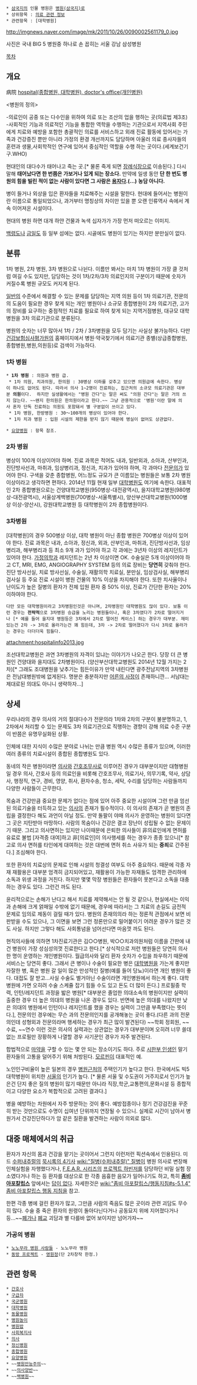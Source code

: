  * [[삼국지]]의 인물 병원은 [[병원(삼국지)]]로
 * 상위항목 : [[의료 관련 정보]]
 * 관련항목 : [대학병원]

http://imgnews.naver.com/image/mk/2011/10/26/0090002561179_0.jpg



사진은 국내 BIG 5 병원중 하나로 손 꼽히는 서울 강남 삼성병원

[[목차]]
== 개요 ==
病院 
[http://englishsamsam.tistory.com/24 hospital(종합병원, 대학병원), doctor's office(개인병원)]

<병원의 정의>

-의료인이 공중 또는 다수인을 위하여 의료 또는 조산의 업을 행하는 곳(의료법 제3조)
-사회적인 기능과 의료적인 기능을 통합한 역학을 수행하는 기관으로서 지역사회 주민에게 치료와 예방을 포함한 총괄적인 의료를 서비스하고 외래 진료 활동에 있어서는 가족과 건강증진 뿐만 아니라 가정의 환경 개선까지도 담당하며 아울러 의료 종사자들의 훈련과 생물,사회학적인 연구에 있어서 중심적인 역할을 수행 하는 곳이다.(세계보건기구.WHO)


현대인의 대다수가 태어나고 죽는 곳.[* 물론 죽게 되면 [[장례식]]장으로 이송된다.] 다시 말해 '''태어났다면 한 번쯤은 가보거나 있게 되는 장소다.''' 만약에 일생 동안 '''단 한 번도 병원의 힘을 빌린 적이 없는 사람이 있다면 그 사람은 [[용자]]다.(...)''' '''농담 아니다.'''

병이 들거나 외상을 입은 환자들을 치료해주는 시설을 말한다. 현대에 들어서는 병원이란 이름으로 통일되었으나, 과거부터 명칭상의 차이만 있을 뿐 오랜 인류역사 속에서 계속 이어져온 시설이다.

현대의 병원 하면 대개 하얀 건물과 녹색 십자가가 가장 먼저 떠오르는 이미지.

[[백령도]]나 [[금일도]] 등 일부 섬에는 없다. 시골에도 병원이 있기는 하지만 분만실이 없다.

== 분류 ==
1차 병원, 2차 병원, 3차 병원으로 나뉜다. 이름만 봐서는 마치 1차 병원이 가장 클 것처럼 여길 수도 있지만, 담당하는 것이 1차/2차/3차 의료인지의 구분이기 때문에 숫자가 커질수록 병원 규모도 커지게 된다. 

[[일반의]] 수준에서 해결할 수 있는 문제를 담당하는 지역 의원 등이 1차 의료기관, 전문의의 도움이 필요한 경우 찾게 되는 개인 병원이나 소규모 종합병원이 2차 의료기관, 고가의 장비를 요구하는 중점적인 치료를 필요로 하여 찾게 되는 지역거점병원, 대규모 대학병원을 3차 의료기관으로 분류된다. 

병원의 숫자는 너무 많아서 1차 / 2차 / 3차병원을 모두 담기는 사실상 불가능하다. 다만 [[건강보험심사평가원]]의 홈페이지에서 병원·약국찾기에서 의료기관 종별(상급종합병원,종합병원,병원,의원등)로 검색이 가능하다.

=== 1차 병원 ===

 * '''1차 병원''' : 의원과 병원 급. 
  * 1차 의원, 치과의원, 한의원 : 30병상 이하를 갖추고 있으면 의원급에 속한다. 병상이 하나도 없어도 된다. 따라서 의사 1~2명이 진료하는, 집근처의 소규모 의료기관은 대부분 '''의원'''이다.  하지만 실생활에서는 "병원 간다"는 말은 써도 "의원 간다"는 말은 거의 쓰지 않는다. ~~왠지 한의원은 한의원이라고 한다.~~ 그냥 관용적으로 '병원'이란 말에 의사 혼자 단독 진료하는 의원도 포함돼서 별 구분없이 쓰이고 있다. 
  * 1차 병원, 한방병원 : 30～100개의 병상이 있어야 한다. 
  * 1차 치과 병원 : 입원 시설의 제한을 받지 않기 때문에 병실이 없어도 상관없다.

 * [[요양병원]] : 항목 참조.

=== 2차 병원 ===
병상이 100개 이상이어야 하며. 진료 과목은 적어도 내과, 일반외과, 소아과, 산부인과, 진단방사선과, 마취과, 임상병리과, 정신과, 치과가 있어야 하며, 각 과마다 [[전문의]]가 있어야 한다. 구색을 갖춘 종합병원, 어느정도 규모가 큰 이름있는 병원들은 보통 2차 병원이상이라고 생각하면 편하다. 2014년 11월 현재 일부 [[대학병원]]도 여기에 속한다. 대표적인 2차 종합병원으로는 건양대학교병원(950병상-대전광역시), 을지대학교병원(980병상-대전광역시), 서울상계백병원(700병상-서울특별시), 양산부산대학교병원(1000병상 이상-양산시), 강원대학교병원 등 대학병원이 2차 종합병원이다.

=== 3차병원 ===
[대학병원]의 경우 500병상 이상, 대학 병원이 아닌 종합 병원은 700병상 이상이 있어야 한다. 진료 과목은 내과, 소아과, 정신과, 외과, 산부인과, 마취과, 진단방사선과, 임상병리과, 해부병리과 등 최소 9개 과가 있어야 하고 각 과에는 3년차 이상의 레지던트가 있어야 한다. [[가정의학과]] 레지던트는 2년 차 이상이면 OK. 수술실은 5개 이상이어야 하고 CT, MRI, EMG, ANGIOGRAPHY SYSTEM 등의 의료 장비는 '''당연히''' 갖춰야 한다. 진단 방사선실, 치료 방사선실, 수술실, 재활의학 치료실, 분만실, 임상검사실, 해부병리검사실 등 주요 진료 시설이 병원 건물의 10% 이상을 차지해야 한다. 또한 치사율이나 난이도가 높은 질병의 환자가 전체 입원 환자 중 50% 이상, 진료가 간단한 환자는 20% 이하여야 한다.
 다만 모든 대학병원이라고 3차병원인것은 아니며, 2차병원인 대학병원도 많이 있다. 보통 이런 경우는 '''전략적'''으로 3차병원 승급을 노리는 병원들이나, 혹은 3차였다가 2차로 떨어지거나 [* 예를 들어 을지대 병원등은 3차에서 2차로 떨어진 케이스] 하는 경우가 대부분. 재미있는건 2차 -> 3차로 올라가는건 꽤 힘든데, 3차 -> 2차로 떨어졌다가 다시 3차로 올라가는 경우는 더더더욱 힘들다. 

attachment:hospitalinfo2013.jpg


조선대학교병원은 과연 3차병원의 자격이 있냐는 이야기가 나오곤 한다. 당장 더 큰 병원인 건양대와 을지대도 2차병원이다. (양산부산대학교병원도 2014년 12월 가지는 2차)[* 그래도 조대병원을 낮추기는 힘든이유가 만약 내린다면 광주전남지역의 3차병원은 전남대병원밖에 없게된다. 명분은 충분하지만 [[어른의 사정]]이 존재하니깐... 서남대는 제대로된 의대도 아니니 생략하자...]

== 상세 ==
우리나라의 경우 의사의 거의 절대다수가 전문의라 1차와 2차의 구분이 불분명하고, 1, 2차에서 처리할 수 있는 문제도 3차 의료기관으로 직행하는 경향이 강해 의료 수준 구분이 반쯤은 유명무실화된 상황.

인체에 대한 지식이 수많은 분야로 나뉘는 만큼 병원 역시 수많은 종류가 있으며, 이러한 여러 종류의 치료시설이 종합된 종합병원도 있다.

동네의 작은 병원이라면 [[의사]]와 [[간호조무사]]로 이루어진 경우가 대부분이지만 대형병원일 경우 의사, 간호사 등의 의료인을 비롯해 간호조무사, 의료기사, 의무기록, 약사, 상담사, 행정직, 연구, 경비, 영양, 취사, 환자수송, 청소, 세탁, 수리를 담당하는 사람들까지 다양한 사람들이 근무한다.   

목숨과 건강만큼 중요한 문제가 없다는 점에 있어 아주 중요한 시설이며 그런 만큼 엄선된 의료기술을 터득하고 있는 [[의사]]의 존재가 필수적이다. 이 의사의 존재가 곧 병원의 존립을 결정한다 해도 과언이 아닐 정도. 만약 돌팔이 야매 의사가 운영하는 병원이 있다면 그 곳은 지탄받아 마땅하다. 사람의 목숨이나 건강은 결코 장난이 성립될 수 없는 문제이기 때문. 그리고 의사면허는 있지만 나이때문에 은퇴한 의사들이 非의료인에게 면허를 유료로 불법 [자격증 대여]하고 非[의료인]이 의사행세를 하는 경우가 종종 있으니[* 참고로 의사 면허를 타인에게 대여하는 것은 대번에 면허 취소 사유가 되는 '''중죄'''로 간주된다.] 조심해야 한다.

또한 환자의 치료상의 문제로 인해 시설의 청결성 여부도 아주 중요하다. 때문에 각종 자재 재활용은 대부분 엄격히 금지되어있고, 재활용이 가능한 자재들도 엄격한 관리하에 소독과 위생 과정을 거친다. 하지만 몇몇 막장 병원들은 환자들이 못본다고 소독을 대충 하는 경우도 있다. 그런건 까도 된다.

윤리적으로는 손해가 난다고 해서 치료를 제약해서는 안 될 것 같으나, 현실에서는 이익과 손해에 크게 얽매일 수밖에 없기 때문에, 경우에 따라서는 그 치료의 손길도 금전적 문제로 임의로 제동이 걸릴 때가 있다. 병원의 존재의의라 하는 정론적 관점에서 보면 비판받을 수도 있으나, 그 이면을 보면 그런 정론만으로 밀어붙이기 어려운 경우가 많은 것도 사실. 하지만 그렇다 해도 사회통념을 넘어선다면 마음껏 까도 된다. 

현직의사들에 의하면 1차진료기관은 김○○병원, 박○○치과의원처럼 이름을 간판에 내건 병원이 가장 성심성의껏 진료한다고 한다.[* 상식적으로 저런 병원들은 당연히 의사 한 명이 운영하는 개인병원이다. 월급의사와 달리 환자 숫자가 수입을 좌우하기 때문에 서비스는 당연히 좋다. 그래서 큰 병이나 수술이 필요한 병은 [[대학병원]]을 가는게 좋지만 자잘한 병, 혹은 병원 갈 일이 많은 만성적인 질병(예를 들어 당뇨)이라면 개인 병원이 좋다. 대접도 잘 받고...사실 수술도 별거아닌 수술이라면 개인병원에서 하는게 좋다. 대학병원에 가면 오히려 수술 스케쥴 잡기 힘들 수도 있고 돈도 더 많이 든다.] 프로필중 학력, 인턴/레지던트 과정을 밟은 병원[* 대부분은 졸업한 의대소속의 병원이지만 실력이 출중한 경우 더 높은 의대의 병원을 나온 경우도 있다. 반면에 높은 의대를 나왔지만 낮은 의대의 병원에서 인턴이나 레지던트를 했을 경우는 실력이 그만큼 부족했다는 뜻이다.], 전문의인 경우에는 무슨 과의 전문의인지를 공개해놓는 곳이 좋다.(다른 과의 전문의인데 성형외과 전문의라며 행세하는 경우가 최근 많이 발견된다) ~~학회 정회원, ~~수료, ~~연수 이런 것은 의사의 실력과는 상관없는 경우가 대부분이며 오히려 너무 쓸데 없는 프로필만 장황하게 나열할 경우 사기꾼인 경우가 자주 발견된다.

합법적으로 [[마약]]을 구할 수 있는 몇 안 되는 장소이기도 하다. 주로 [[시한부 인생]]인 말기 환자들의 고통을 덜어주기 위해 처방된다. [[모르핀]]이 대표적인 예.

노인인구비율이 높은 일본의 경우 [[병원]]근처의 주택인기가 높다고 한다. 한국에서도 빅5 대학병원이 위치한 [[서울]]의 인기가 높다. [* 물론 서울 및 수도권이 거주지로서 인기가 높은건 단지 좋은 질의 병원이 많기 때문만 아니라 직장,학군,교통편의,문화시설 등 종합적이고 다양한 요소가 복합적으로 고려된 결과다.]

병을 예방하는 차원에서 자주 방문하는 것이 좋다. 예방접종이나 정기 건강검진을 꾸준히 받는 것만으로도 수명이 십여년 단위까지 연장될 수 있으니. 실제로 시간이 남아서 병원가서 건강진단하다가 암 같은 질환을 발견하는 사람이 의외로 많다.

== 대중 매체에서의 취급 ==
환자가 자신의 몸과 건강을 맡기는 곳이어서 그런지 이런저런 픽션속에서 인용된다. 미드 [[수퍼내추럴]]의 [[묵시록의 4기사]] [[wiki:"질병(수퍼내추럴)" 질병]]이 병원 의사로 변장해 인체실험을 자행했다거나, [[F.E.A.R. 시리즈]]의 [[프로젝트 하빈저]]를 담당하던 비밀 실험 장소였다거나 하는 등 환자를 대상으로 한 각종 음흉한 음모가 일어나기도 하고, 특히 '''[[좀비 아포칼립스]]''' 앞에서는 [[답이 없다]]. 자세한것은 [[wiki:"좀비 아포칼립스/행동지침#s-5.1.4" 좀비 아포칼립스 행동 지침]]을 참고.

한편 각종 병에 걸린 환자가 많고, 그만큼 사람의 죽음도 많은 곳이라 관련 괴담도 무수히 많다. 수술 중 죽은 환자의 원령이 돌아다닌다거나 공동묘지 위에 지어졌다거나 등...~~[[폐가]]나 [[폐교]] 괴담과 별 다를바 없어 보이지만 넘어가자~~

=== 가공의 병원 ===
 * [[노노무라 병원 사람들]] - 노노무라 병원
 * [[동방 프로젝트]] - [[영원정]](단 2차창작 한정.)

== 관련 항목 ==
 * [[간호사]]
 * [[구급차]]
 * [[국군병원]]
 * [[대학병원]]
 * [[동물병원]]
 * [[병원놀이]]
 * [[병원밥]]
 * [[사회복지사]]
 * [[의사]]
 * [[정신병원]] 
 * [[종합병원]]
 * [[요양병원]]
 * ~~[[병원만능주의]]~~
 * ~~[[의사양반]]~~
 * ~~[[백병원]]~~
